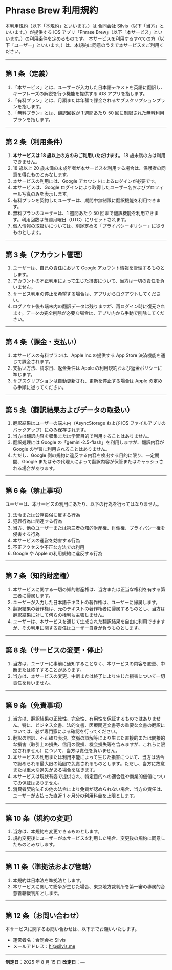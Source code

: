 # Phrase Brew 利用規約

本利用規約（以下「本規約」といいます。）は 合同会社 Silvis（以下「当方」といいます。）が提供する iOS アプリ「Phrase Brew」（以下「本サービス」といいます。）の利用条件を定めるものです。
本サービスを利用するすべての方（以下「ユーザー」といいます。）は、本規約に同意のうえで本サービスをご利用ください。

---

## 第 1 条（定義）

1. 「本サービス」とは、ユーザーが入力した日本語テキストを英語に翻訳し、キーフレーズの解説を行う機能を提供する iOS アプリを指します。
2. 「有料プラン」とは、月額または年額で課金されるサブスクリプションプランを指します。
3. 「無料プラン」とは、翻訳回数が 1 週間あたり 50 回に制限された無料利用プランを指します。

---

## 第 2 条（利用条件）

1. **本サービスは 18 歳以上の方のみご利用いただけます。** 18 歳未満の方は利用できません。
2. 18 歳以上 20 歳未満の未成年者が本サービスを利用する場合は、保護者の同意を得たものとみなします。
3. 本サービスの利用には、Google アカウントによるログインが必要です。
4. 本サービスは、Google ログインにより取得したユーザー名およびプロフィール写真のみを表示します。
5. 有料プランを契約したユーザーは、期間中無制限に翻訳機能を利用できます。
6. 無料プランのユーザーは、1 週間あたり 50 回まで翻訳機能を利用できます。利用回数は毎週月曜日（UTC）にリセットされます。
7. 個人情報の取扱いについては、別途定める「プライバシーポリシー」に従うものとします。

---

## 第 3 条（アカウント管理）

1. ユーザーは、自己の責任において Google アカウント情報を管理するものとします。
2. アカウントの不正利用によって生じた損害について、当方は一切の責任を負いません。
3. サービス利用の停止を希望する場合は、アプリからログアウトしてください。
4. ログアウト後も端末内の翻訳データは残りますが、再ログイン時に復元されます。データの完全削除が必要な場合は、アプリ内から手動で削除してください。

---

## 第 4 条（課金・支払い）

1. 本サービスの有料プランは、Apple Inc.の提供する App Store 決済機能を通じて課金されます。
2. 支払い方法、請求日、返金条件は Apple の利用規約および返金ポリシーに準じます。
3. サブスクリプションは自動更新され、更新を停止する場合は Apple の定める手順に従ってください。

---

## 第 5 条（翻訳結果およびデータの取扱い）

1. 翻訳結果はユーザーの端末内（AsyncStorage および iOS ファイルアプリのバックアップ）にのみ保存されます。
2. 当方は翻訳内容を収集または学習目的で利用することはありません。
3. 翻訳処理には Google の「gemini-2.5-flash」を利用しますが、翻訳内容が Google の学習に利用されることはありません。
4. ただし、Google 側の規約に違反する内容を検出する目的に限り、一定期間、Google またはその代理人によって翻訳内容が保管またはキャッシュされる場合があります。

---

## 第 6 条（禁止事項）

ユーザーは、本サービスの利用にあたり、以下の行為を行ってはなりません。

1. 法令または公序良俗に反する行為
2. 犯罪行為に関連する行為
3. 当方、他のユーザーまたは第三者の知的財産権、肖像権、プライバシー権を侵害する行為
4. 本サービスの運営を妨害する行為
5. 不正アクセスや不正な方法での利用
6. Google や Apple の利用規約に違反する行為

---

## 第 7 条（知的財産権）

1. 本サービスに関する一切の知的財産権は、当方または正当な権利を有する第三者に帰属します。
2. ユーザーが入力した日本語テキストの著作権は、ユーザーに帰属します。
3. 翻訳結果の著作権は、元のテキストの著作権者に帰属するものとし、当方は翻訳結果に対して何らの権利も主張しません。
4. ユーザーは、本サービスを通じて生成された翻訳結果を自由に利用できますが、その利用に関する責任はユーザー自身が負うものとします。

---

## 第 8 条（サービスの変更・停止）

1. 当方は、ユーザーに事前に通知することなく、本サービスの内容を変更、中断または終了することがあります。
2. 当方は、本サービスの変更、中断または終了により生じた損害について一切責任を負いません。

---

## 第 9 条（免責事項）

1. 当方は、翻訳結果の正確性、完全性、有用性を保証するものではありません。特に、ビジネス文書、法的文書、医療関連文書等の重要な文書の翻訳については、必ず専門家による確認を行ってください。
2. 翻訳の誤訳、不正確な表現、文脈の誤解等により生じた直接的または間接的な損害（取引上の損失、信用の毀損、機会損失等を含みますが、これらに限定されません）について、当方は責任を負いません。
3. 本サービスの利用または利用不能によって生じた損害について、当方は法令で認められる最大限の範囲で免責されるものとします。ただし、当方に故意または重大な過失がある場合を除きます。
4. 本サービスは現状有姿で提供され、特定目的への適合性や商業的価値についての保証はありません。
5. 消費者契約法その他の法令により免責が認められない場合、当方の責任は、ユーザーが支払った直近 1 ヶ月分の利用料金を上限とします。

---

## 第 10 条（規約の変更）

1. 当方は、本規約を変更できるものとします。
2. 規約変更後にユーザーが本サービスを利用した場合、変更後の規約に同意したものとみなします。

---

## 第 11 条（準拠法および管轄）

1. 本規約は日本法を準拠法とします。
2. 本サービスに関して紛争が生じた場合、東京地方裁判所を第一審の専属的合意管轄裁判所とします。

---

## 第 12 条（お問い合わせ）

本サービスに関するお問い合わせは、以下までお願いいたします。

- 運営者名：合同会社 Silvis
- メールアドレス：hi@silvis.me

---

**制定日**：2025 年 8 月 15 日
**改定日**：—
